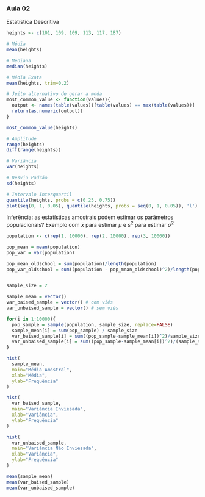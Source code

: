 ### Aula 02

Estatística Descritiva

```r
heights <- c(101, 109, 109, 113, 117, 187)

# Média
mean(heights)

# Mediana
median(heights)

# Média Exata
mean(heights, trim=0.2)

# Jeito alternativo de gerar a moda
most_common_value <- function(values){
  output <- names(table(values))[table(values) == max(table(values))]
  return(as.numeric(output))
}

most_common_value(heights)

# Amplitude
range(heights)
diff(range(heights))

# Variância
var(heights)

# Desvio Padrão
sd(heights)

# Intervalo Interquartil
quantile(heights, probs = c(0.25, 0.75))
plot(seq(0, 1, 0.05), quantile(heights, probs = seq(0, 1, 0.05)), 'l')

```

Inferência: as estatísticas amostrais podem estimar os parâmetros populacionais? Exemplo com $\bar{x}$ para estimar $\mu$ e $s^2$ para estimar $\sigma^2$

```r

population <- c(rep(1, 10000), rep(2, 10000), rep(3, 10000))

pop_mean = mean(population)
pop_var = var(population)

pop_mean_oldschool = sum(population)/length(population)
pop_var_oldschool = sum((population - pop_mean_oldschool)^2)/length(population)


sample_size = 2

sample_mean = vector()
var_baised_sample = vector() # com viés
var_unbaised_sample = vector() # sem viés

for(i in 1:10000){
  pop_sample = sample(population, sample_size, replace=FALSE)
  sample_mean[i] = sum(pop_sample) / sample_size
  var_baised_sample[i] = sum((pop_sample-sample_mean[i])^2)/sample_size
  var_unbaised_sample[i] = sum((pop_sample-sample_mean[i])^2)/(sample_size - 1)
}

hist(
  sample_mean,
  main="Média Amostral", 
  xlab="Média", 
  ylab="Frequência"
)

hist(
  var_baised_sample,
  main="Variância Inviesada", 
  xlab="Variância", 
  ylab="Frequência"
)

hist(
  var_unbaised_sample,
  main="Variância Não Inviesada", 
  xlab="Variância", 
  ylab="Frequência"
)

mean(sample_mean)
mean(var_baised_sample)
mean(var_unbaised_sample)

```
